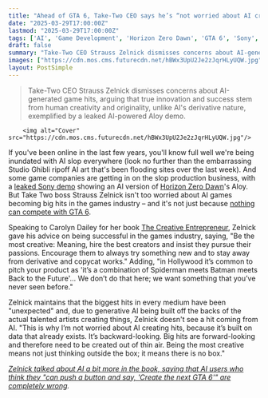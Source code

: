 ```yaml
---
title: "Ahead of GTA 6, Take-Two CEO says he’s “not worried about AI creating hits” because it’s built on recycled data: “Big hits […] need to be created out of thin air”"
date: "2025-03-29T17:00:00Z"
lastmod: "2025-03-29T17:00:00Z"
tags: ['AI', 'Game Development', 'Horizon Zero Dawn', 'GTA 6', 'Sony', 'Take Two', 'RPG']
draft: false
summary: "Take-Two CEO Strauss Zelnick dismisses concerns about AI-generated game hits, arguing that true innovation and success stem from human creativity and originality, unlike AI's derivative nature, exemplified by a leaked AI-powered Aloy demo."
images: ["https://cdn.mos.cms.futurecdn.net/hBWx3UpU2Je2zJqrHLyUQW.jpg"]
layout: PostSimple
---
```

> Take-Two CEO Strauss Zelnick dismisses concerns about AI-generated game hits, arguing that true innovation and success stem from human creativity and originality, unlike AI's derivative nature, exemplified by a leaked AI-powered Aloy demo.


        <img alt="Cover" src="https://cdn.mos.cms.futurecdn.net/hBWx3UpU2Je2zJqrHLyUQW.jpg"/>
        
If you've been online in the last few years, you'll know full well we're being inundated with AI slop everywhere (look no further than the embarrassing Studio Ghibli ripoff AI art that's been flooding sites over the last week). And some game companies are getting in on the slop production business, with a [leaked Sony demo](https://www.gamesradar.com/games/horizon/horizon-zero-dawns-aloy-is-the-star-of-sonys-leaked-ai-powered-character-prototype-which-allows-users-to-ask-questions-to-an-unsettling-emotionless-version-of-the-protagonist/) showing an AI version of [Horizon Zero Dawn](https://www.gamesradar.com/games/rpg/horizon/)'s Aloy. But Take Two boss Strauss Zelnick isn't too worried about AI games becoming big hits in the games industry – and it's not just because [nothing can compete with GTA 6](https://www.gamesradar.com/games/grand-theft-auto/gta-6-is-basically-a-huge-meteor-and-we-will-just-stay-clear-of-the-blast-zone-publishers-are-in-a-frenzy-over-when-to-release-their-games-to-avoid-rockstar/).

Speaking to Carolyn Dailey for her book [The Creative Entrepreneur](https://www.penguinrandomhouse.com/books/764786/the-creative-entrepreneur-by-carolyn-dailey/), Zelnick gave his advice on being successful in the games industry, saying, "Be the most creative: Meaning, hire the best creators and insist they pursue their passions. Encourage them to always try something new and to stay away from derivative and copycat works." Adding, "in Hollywood it’s common to pitch your product as 'it’s a combination of Spiderman meets Batman meets Back to the Future'… We don’t do that here; we want something that you’ve never seen before."

Zelnick maintains that the biggest hits in every medium have been "unexpected" and, due to generative AI being built off the backs of the actual talented artists creating things, Zelnick doesn't see a hit coming from AI. "This is why I’m not worried about AI creating hits, because it’s built on data that already exists. It’s backward-looking. Big hits are forward-looking and therefore need to be created out of thin air. Being the most creative means not just thinking outside the box; it means there is no box."

[<em>Zelnick talked about AI a bit more in the book, saying that AI users who think they "can push a button and say, 'Create the next GTA 6'" are completely wrong</em>](https://www.gamesradar.com/games/grand-theft-auto/take-two-ceo-says-ai-users-who-think-they-can-push-a-button-and-say-create-the-next-gta-6-are-completely-wrong-the-big-creative-leaps-forward-will-be-generated-by-humans/)*.*
        